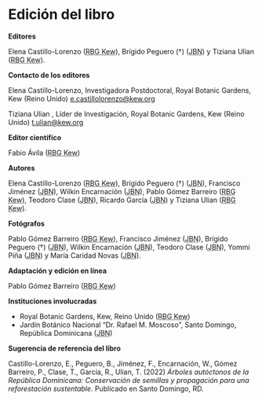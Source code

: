 # Edición del libro {.unnumbered}

**Editores**

Elena Castillo-Lorenzo (<abbr title="Royal Botanic Gardens Kew (El Real Jardín Botánico de Kew)">RBG Kew</abbr>), Brígido Peguero (†) (<abbr title="Jardín Botánico Nacional Dr. Rafael M. Moscoso">JBN</abbr>) y Tiziana Ulian (<abbr title="Royal Botanic Gardens Kew (El Real Jardín Botánico de Kew)">RBG Kew</abbr>).

**Contacto de los editores**

Elena Castillo-Lorenzo, Investigadora Postdoctoral, Royal Botanic Gardens, Kew (Reino Unido)
[e.castillolorenzo\@kew.org](mailto:e.castillolorenzo@kew.org){.email}

Tiziana Ulian , Líder de Investigación, Royal Botanic Gardens, Kew (Reino Unido)
[t.ulian\@kew.org](mailto:t.ulian@kew.org){.email}

**Editor científico**

Fabio Ávila (<abbr title="Royal Botanic Gardens Kew (El Real Jardín Botánico de Kew)">RBG Kew</abbr>)

**Autores**

Elena Castillo-Lorenzo (<abbr title="Royal Botanic Gardens Kew (El Real Jardín Botánico de Kew)">RBG Kew</abbr>), Brígido Peguero (†) (<abbr title="Jardín Botánico Nacional Dr. Rafael M. Moscoso">JBN</abbr>), Francisco Jiménez (<abbr title="Jardín Botánico Nacional Dr. Rafael M. Moscoso">JBN</abbr>), Wilkin Encarnación (<abbr title="Jardín Botánico Nacional Dr. Rafael M. Moscoso">JBN</abbr>), Pablo Gómez Barreiro (<abbr title="Royal Botanic Gardens Kew (El Real Jardín Botánico de Kew)">RBG Kew</abbr>), Teodoro Clase (<abbr title="Jardín Botánico Nacional Dr. Rafael M. Moscoso">JBN</abbr>), Ricardo García (<abbr title="Jardín Botánico Nacional Dr. Rafael M. Moscoso">JBN</abbr>) y Tiziana Ulian (<abbr title="Royal Botanic Gardens Kew (El Real Jardín Botánico de Kew)">RBG Kew</abbr>).

**Fotógrafos**

Pablo Gómez Barreiro (<abbr title="Royal Botanic Gardens Kew (El Real Jardín Botánico de Kew)">RBG Kew</abbr>), Francisco Jiménez (<abbr title="Jardín Botánico Nacional Dr. Rafael M. Moscoso">JBN</abbr>),  Brígido Peguero (†) (<abbr title="Jardín Botánico Nacional Dr. Rafael M. Moscoso">JBN</abbr>), Wilkin Encarnación (<abbr title="Jardín Botánico Nacional Dr. Rafael M. Moscoso">JBN</abbr>), Teodoro Clase (<abbr title="Jardín Botánico Nacional Dr. Rafael M. Moscoso">JBN</abbr>), Yommi Piña (<abbr title="Jardín Botánico Nacional Dr. Rafael M. Moscoso">JBN</abbr>) y María Caridad Novas (<abbr title="Jardín Botánico Nacional Dr. Rafael M. Moscoso">JBN</abbr>). 

**Adaptación y edición en línea**

Pablo Gómez Barreiro (<abbr title="Royal Botanic Gardens Kew (El Real Jardín Botánico de Kew)">RBG Kew</abbr>)

**Instituciones involucradas**

-   Royal Botanic Gardens, Kew, Reino Unido (<abbr title="Royal Botanic Gardens Kew (El Real Jardín Botánico de Kew)">RBG Kew</abbr>)
-   Jardín Botánico Nacional "Dr. Rafael M. Moscoso", Santo Domingo, República Dominicana (<abbr title="Jardín Botánico Nacional Dr. Rafael M. Moscoso">JBN</abbr>)

**Sugerencia de referencia del libro**

Castillo-Lorenzo, E., Peguero, B., Jiménez, F., Encarnación, W., Gómez Barreiro, P., Clase, T., García, R., Ulian, T. (2022) *Árboles autóctonos de la República Dominicana: Conservación de semillas y propagación para una reforestación sustentable*. Publicado en Santo Domingo, RD.
